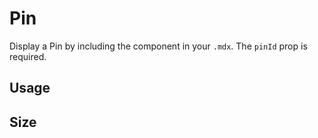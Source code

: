 

<Meta title="Components/Pinterest/Pin" component={Pin} />

# Pin

Display a Pin by including the component in your `.mdx`. The `pinId` prop is required.

<ArgsTable of={Pin} />

## Usage

<Canvas>
  <Story name="usage">
    <Pin pinId="637963103444140543" />
  </Story>
</Canvas>

## Size

<Canvas>
  <Story name="size">
    <Pin pinId="637963103444140543" size="large" />
  </Story>
</Canvas>
